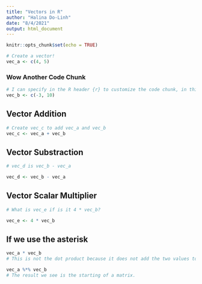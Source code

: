 ```yaml
---
title: "Vectors in R"
author: "Halina Do-Linh"
date: "8/4/2021"
output: html_document
---
```


```r
knitr::opts_chunk$set(echo = TRUE)
```

```r
# Create a vector!
vec_a <- c(4, 5)

```


### Wow Another Code Chunk
```r
# I can specify in the R header {r} to customize the code chunk, in this case I am hiding the code chunk.
vec_b <- c(-3, 10)

```

## Vector Addition
```r
# Create vec_c to add vec_a and vec_b
vec_c <- vec_a + vec_b

```

## Vector Substraction
```r
# vec_d is vec_b - vec_a

vec_d <- vec_b - vec_a

```

## Vector Scalar Multiplier 
```r
# What is vec_e if is it 4 * vec_b?

vec_e <- 4 * vec_b

```

## If we use the asterisk
```r
vec_a * vec_b
# This is not the dot product because it does not add the two values together. It only multiplies the corresponding values.

vec_a %*% vec_b
# The result we see is the starting of a matrix.
```

